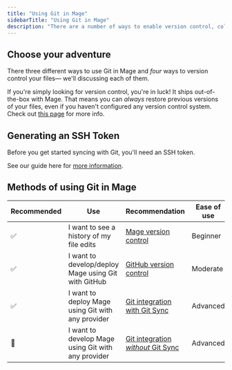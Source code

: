 ```yaml
---
title: "Using Git in Mage"
sidebarTitle: "Using Git in Mage"
description: "There are a number of ways to enable version control, collaboration, and easy deployment using Git in Mage. Read on to learn more."
---
```


## Choose your adventure

There three different ways to use Git in Mage and _four_ ways to version control your files— we'll discussing each of them.

If you're simply looking for version control, you're in luck! It ships out-of-the-box with Mage. That means you can _always_ restore previous versions of your files, even if you haven't configured
any version control system. Check out [this page](/getting-started/file-versions) for more info.

## Generating an SSH Token

Before you get started syncing with Git, you'll need an SSH token. 

See our guide here for [more information](/development/git/generate-an-ssh-token).

## Methods of using Git in Mage

| Recommended | Use                                                 | Recommendation          | Ease of use | Functionality          |
| ----------- | --------------------------------------------------- | ----------------------- | ----------- | ---------------------- |
| ✅          | I want to see a history of my file edits            | [Mage version control](/getting-started/file-versions)    | Beginner    | File-level versioning  |
| ✅          | I want to develop/deploy Mage using Git with GitHub | [GitHub version control](/production/data-sync/github)     | Moderate    | Full w/ OAuth          |
| ✅          | I want to deploy Mage using Git with any provider   | [Git integration with Git Sync](/production/data-sync/git) | Advanced    | Full w/ SSH/HTTPS Auth |
| 🚫          | I want to develop Mage using Git with any provider  | [Git integration _without_ Git Sync](/production/data-sync/git)  | Advanced    | Full w/ SSH/HTTPS Auth |

